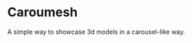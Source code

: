 


<Meta title="Caroumesh" component={Caroumesh} />


# Caroumesh

A simple way to showcase 3d models in a carousel-like way.

<Canvas>
  <Story name="Default">
    <CaroumeshContainer>
      <Caroumesh shadows theme={'dodgerblue'}>
        <Model
          src="assets/Star destroyer.glb"
          scale={0.075}
          shadows
        />
        <Model src="assets/TIE fighter.glb" scale={5} shadows />
      </Caroumesh>
    </CaroumeshContainer>
  </Story>
</Canvas>
